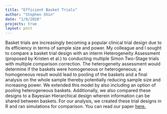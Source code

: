 ```yaml
---
title: "Efficient Basket Trials"
author: "Stephen Shin"
date: "1/6/2020"
projects: true
layout: post
---
```


Basket trials are increasingly becoming a popular clinical trial design due to its efficiency in terms of sample size and power. My colleague and I sought to compare a basket trial design with an interm Heterogeneity Assessment (proposed by Kristen et al.) to conducting multiple Simon Two-Stage trials with multiple comparison correction. The heterogeneity assessment would determine if the baskets were homogeneous or heterogeneous; a homogeneous result would lead to pooling of the baskets and a final analysis on the whole sample thereby potentially reducing sample size and increasing power. We extended this model by also including an option of pooling heterogeneous baskets. Additionally, we also compared these designs to a Bayesian Hierarchical design wherein information can be shared between baskets. For our analysis, we created these trial designs in R and ran simulations for comparison. You can read our paper [here.](https://steveshin31.github.io/Portfolio/assets/Efficient%20Basket%20Trial%20Designs.pdf)